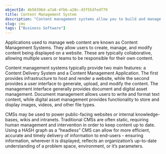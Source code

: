 ```yaml
---
objectId: 4b50396d-a7a8-4fbb-a28c-d3f55dfed779
title: Content Management System
description: "Content management systems allow you to build and manage websites."
slug: cms
tags: ["Business Software"]
---
```


Applications used to manage web content are known as Content Management Systems. They allow users to create, manage, and modify content being displayed on a website. These are typically collaborative, allowing multiple users or teams to be responsible for their own content.

Content management systems typically provide two main features: a Content Delivery System and a Content Management Application. The first provides infrastructure to host and render a website, while the second provides a user interface to generate, upload, and modify the content. The management interface generally provides document and digital asset management. Document management allows users to write and format text content, while digital asset management provides functionality to store and display images, videos, and other file types.

CMSs may be used to power public-facing websites or internal knowledge-bases, wikis and intranets. Traditional CMSs are often static, requiring human management and intervention in order to keep content up to date. Using a HASH graph as a “headless” CMS can allow for more efficient, accurate and timely delivery of information to end-users - ensuring information, wherever it is displayed, reflects an organization’s up-to-date understanding of a problem space, environment, or it’s parameters.
